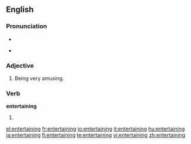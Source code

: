 ==English==

===Pronunciation===
* {{audio|en-us-entertaining.ogg|Audio (US)}}

* {{rhymes|eɪnɪŋ}}

===Adjective===
{{en-adj}}

# Being very amusing.

===Verb===
'''entertaining'''

# {{present participle of|[[entertain]]}}

[[el:entertaining]]
[[fr:entertaining]]
[[io:entertaining]]
[[it:entertaining]]
[[hu:entertaining]]
[[ja:entertaining]]
[[fi:entertaining]]
[[te:entertaining]]
[[vi:entertaining]]
[[zh:entertaining]]